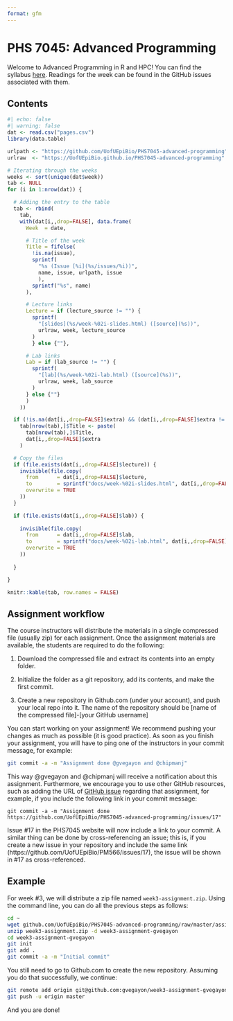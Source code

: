 ```yaml
---
format: gfm
---
```


# PHS 7045: Advanced Programming

Welcome to Advanced Programming in R and HPC! You can find the syllabus [here](syllabus.md). Readings for the week can be found in the GitHub issues associated with them.

## Contents

```r
#| echo: false
#| warning: false
dat <- read.csv("pages.csv")
library(data.table)

urlpath <- "https://github.com/UofUEpiBio/PHS7045-advanced-programming"
urlraw  <- "https://UofUEpiBio.github.io/PHS7045-advanced-programming"

# Iterating through the weeks
weeks <- sort(unique(dat$week))
tab <- NULL
for (i in 1:nrow(dat)) {

  # Adding the entry to the table
  tab <- rbind(
    tab,
    with(dat[i,,drop=FALSE], data.frame(
      Week  = date,

      # Title of the week
      Title = fifelse(
        !is.na(issue),
        sprintf(
          "%s (Issue [%i](%s/issues/%i))",
          name, issue, urlpath, issue
          ),
        sprintf("%s", name)
      ),

      # Lecture links
      Lecture = if (lecture_source != "") {
        sprintf(
          "[slides](%s/week-%02i-slides.html) ([source](%s))",
          urlraw, week, lecture_source 
        )
        } else {""},

      # Lab links
      Lab = if (lab_source != "") {
        sprintf(
          "[lab](%s/week-%02i-lab.html) ([source](%s))",
          urlraw, week, lab_source 
        )
      } else {""}
      )
    ))

  if (!is.na(dat[i,,drop=FALSE]$extra) && (dat[i,,drop=FALSE]$extra != ""))
    tab[nrow(tab),]$Title <- paste(
      tab[nrow(tab),]$Title,
      dat[i,,drop=FALSE]$extra
    )

  # Copy the files
  if (file.exists(dat[i,,drop=FALSE]$lecture)) {
    invisible(file.copy(
      from      = dat[i,,drop=FALSE]$lecture,
      to        = sprintf("docs/week-%02i-slides.html", dat[i,,drop=FALSE]$week), 
      overwrite = TRUE
    ))
  }

  if (file.exists(dat[i,,drop=FALSE]$lab)) {
    
    invisible(file.copy(
      from      = dat[i,,drop=FALSE]$lab,
      to        = sprintf("docs/week-%02i-lab.html", dat[i,,drop=FALSE]$week), 
      overwrite = TRUE
    ))
    
  }

}

knitr::kable(tab, row.names = FALSE)
```

## Assignment workflow

The course instructors will distribute the materials in a single compressed file (usually zip) for each assignment. Once the assignment materials are
available, the students are required to do the following: 

1. Download the compressed file and extract its contents into an empty folder.

2. Initialize the folder as a git repository, add its contents, and make
   the first commit.

3. Create a new repository in Github.com (under your account), and push your local repo into it. The name of the repository should be [name of the compressed file]-[your GitHub username]

You can start working on your assignment! We recommend pushing your changes as much as possible (it is good practice). As soon as you finish your assignment, you will have to ping one of the instructors in your commit message, for example:

```sh
git commit -a -m "Assignment done @gvegayon and @chipmanj"
```

This way @gvegayon and @chipmanj will receive a notification about this assignment. Furthermore, we encourage you to use other GitHub resources, such as adding the URL of [GitHub issue]() regarding that assignment, for example, if you include the following link in your commit message:

```
git commit -a -m "Assignment done https://github.com/UofUEpiBio/PHS7045-advanced-programming/issues/17"
```

Issue #17 in the PHS7045 website will now include a link to your commit. A similar thing can be done by cross-referencing an issue; this is, if you create a new issue in your repository and include the same link (https://github.com/UofUEpiBio/PM566/issues/17), the issue will be shown in #17 as cross-referenced.

## Example

For week #3, we will distribute a zip file named `week3-assignment.zip`. Using the command line, you can do all the previous steps as follows:

```sh
cd ~
wget github.com/UofUEpiBio/PHS7045-advanced-programming/raw/master/assignments/week3-assignment.zip
unzip week3-assignment.zip -d week3-assignment-gvegayon
cd week3-assignment-gvegayon
git init
git add .
git commit -a -m "Initial commit"
```

You still need to go to Github.com to create the new repository. Assuming you do that successfully, we continue:

```sh
git remote add origin git@github.com:gvegayon/week3-assignment-gvegayon.git
git push -u origin master
```

And you are done!

